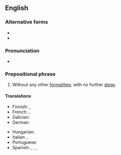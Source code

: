 ==English==

===Alternative forms===
* {{alter|en|without further ado}}
* {{alter|en|without further to-do|without further to do}}

===Pronunciation===
* {{audio|en|En-au-with no further ado.ogg|Audio {{a|AU}}}}

===Prepositional phrase===
{{head|en|prepositional phrase}}

# {{lb|en|idiomatic}} Without any other [[formality|formalities]]; with no further [[delay]].

====Translations====
{{trans-top|with no further delay}}
* Finnish: {{t|fi|[[ilman]] [[enempiä]] [[muodollisuuksia]]}}, {{t|fi|pidemmittä puheitta}}
* French: {{t|fr|[[sans]] [[plus]] [[attendre]]}}, {{t+|fr|sans autre forme de procès}}
* Galician: {{t|gl|sen máis}}
* German: {{t|de|ohne Weiteres}}
{{trans-mid}}
* Hungarian: {{t|hu|minden további nélkül}}
* Italian: {{t|it|senza ulteriori indugi}}, {{qualifier|interjection}} {{t|it|bando alle ciance}}
* Portuguese: {{t|pt|sem mais delongas}}
* Spanish: {{t|es|sin más preámbulos}},  {{t|es|sin más demora}}, {{t|es|sin más dilación}}, {{t|es|sin tardanza}}
{{trans-bottom}}

{{catlangname|en|phrasebook}}